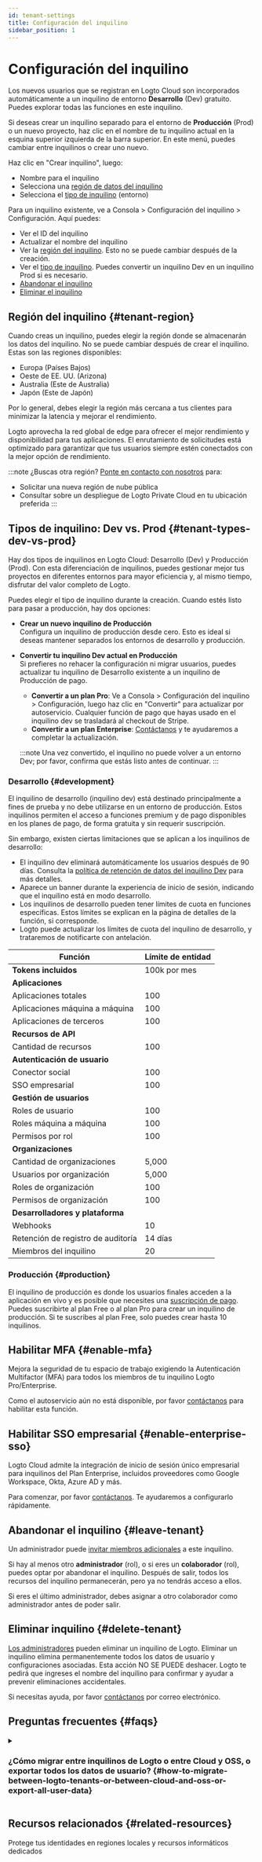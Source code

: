 ```yaml
---
id: tenant-settings
title: Configuración del inquilino
sidebar_position: 1
---
```


# Configuración del inquilino

Los nuevos usuarios que se registran en Logto Cloud son incorporados automáticamente a un inquilino de entorno **Desarrollo** (Dev) gratuito. Puedes explorar todas las funciones en este inquilino.

Si deseas crear un inquilino separado para el entorno de **Producción** (Prod) o un nuevo proyecto, haz clic en el nombre de tu inquilino actual en la esquina superior izquierda de la barra superior. En este menú, puedes cambiar entre inquilinos o crear uno nuevo.

Haz clic en "Crear inquilino", luego:

- Nombre para el inquilino
- Selecciona una [región de datos del inquilino](#tenant-region)
- Selecciona el [tipo de inquilino](#tenant-types-dev-vs-prod) (entorno)

Para un inquilino existente, ve a <CloudLink to="/settings">Consola > Configuración del inquilino > Configuración</CloudLink>.
Aquí puedes:

- Ver el ID del inquilino
- Actualizar el nombre del inquilino
- Ver la [región del inquilino](#tenant-region). Esto no se puede cambiar después de la creación.
- Ver el [tipo de inquilino](#tenant-types-dev-vs-prod). Puedes convertir un inquilino Dev en un inquilino Prod si es necesario.
- [Abandonar el inquilino](#leave-tenant)
- [Eliminar el inquilino](#delete-tenant)

## Región del inquilino \{#tenant-region}

Cuando creas un inquilino, puedes elegir la región donde se almacenarán los datos del inquilino. No se puede cambiar después de crear el inquilino. Estas son las regiones disponibles:

- Europa (Países Bajos)
- Oeste de EE. UU. (Arizona)
- Australia (Este de Australia)
- Japón (Este de Japón)

Por lo general, debes elegir la región más cercana a tus clientes para minimizar la latencia y mejorar el rendimiento.

Logto aprovecha la red global de edge para ofrecer el mejor rendimiento y disponibilidad para tus aplicaciones. El enrutamiento de solicitudes está optimizado para garantizar que tus usuarios siempre estén conectados con la mejor opción de rendimiento.

:::note
¿Buscas otra región? [Ponte en contacto con nosotros](https://logto.io/contact) para:

- Solicitar una nueva región de nube pública
- Consultar sobre un despliegue de Logto Private Cloud en tu ubicación preferida
  :::

## Tipos de inquilino: Dev vs. Prod \{#tenant-types-dev-vs-prod}

Hay dos tipos de inquilinos en Logto Cloud: Desarrollo (Dev) y Producción (Prod). Con esta diferenciación de inquilinos, puedes gestionar mejor tus proyectos en diferentes entornos para mayor eficiencia y, al mismo tiempo, disfrutar del valor completo de Logto.

Puedes elegir el tipo de inquilino durante la creación. Cuando estés listo para pasar a producción, hay dos opciones:

- **Crear un nuevo inquilino de Producción**  
  Configura un inquilino de producción desde cero. Esto es ideal si deseas mantener separados los entornos de desarrollo y producción.
- **Convertir tu inquilino Dev actual en Producción**  
  Si prefieres no rehacer la configuración ni migrar usuarios, puedes actualizar tu inquilino de Desarrollo existente a un inquilino de Producción de pago.

  - **Convertir a un plan Pro**: Ve a <CloudLink to="/tenant-settings/settings">Consola > Configuración del inquilino > Configuración</CloudLink>, luego haz clic en "Convertir" para actualizar por autoservicio. Cualquier función de pago que hayas usado en el inquilino dev se trasladará al checkout de Stripe.
  - **Convertir a un plan Enterprise**: [Contáctanos](https://logto.io/contact) y te ayudaremos a completar la actualización.

  :::note
  Una vez convertido, el inquilino no puede volver a un entorno Dev; por favor, confirma que estás listo antes de continuar.
  :::

### Desarrollo \{#development}

El inquilino de desarrollo (inquilino dev) está destinado principalmente a fines de prueba y no debe utilizarse en un entorno de producción. Estos inquilinos permiten el acceso a funciones premium y de pago disponibles en los planes de pago, de forma gratuita y sin requerir suscripción.

Sin embargo, existen ciertas limitaciones que se aplican a los inquilinos de desarrollo:

- El inquilino dev eliminará automáticamente los usuarios después de 90 días. Consulta la [política de retención de datos del inquilino Dev](./dev-tenant-data-retention) para más detalles.
- Aparece un banner durante la experiencia de inicio de sesión, indicando que el inquilino está en modo desarrollo.
- Los inquilinos de desarrollo pueden tener límites de cuota en funciones específicas. Estos límites se explican en la página de detalles de la función, si corresponde.
- Logto puede actualizar los límites de cuota del inquilino de desarrollo, y trataremos de notificarte con antelación.

| Función                            | Límite de entidad |
| ---------------------------------- | ----------------- |
| **Tokens incluidos**               | 100k por mes      |
| **Aplicaciones**                   |                   |
| Aplicaciones totales               | 100               |
| Aplicaciones máquina a máquina     | 100               |
| Aplicaciones de terceros           | 100               |
| **Recursos de API**                |                   |
| Cantidad de recursos               | 100               |
| **Autenticación de usuario**       |                   |
| Conector social                    | 100               |
| SSO empresarial                    | 100               |
| **Gestión de usuarios**            |                   |
| Roles de usuario                   | 100               |
| Roles máquina a máquina            | 100               |
| Permisos por rol                   | 100               |
| **Organizaciones**                 |                   |
| Cantidad de organizaciones         | 5,000             |
| Usuarios por organización          | 5,000             |
| Roles de organización              | 100               |
| Permisos de organización           | 100               |
| **Desarrolladores y plataforma**   |                   |
| Webhooks                           | 10                |
| Retención de registro de auditoría | 14 días           |
| Miembros del inquilino             | 20                |

### Producción \{#production}

El inquilino de producción es donde los usuarios finales acceden a la aplicación en vivo y es posible que necesites una [suscripción de pago](https://logto.io/pricing). Puedes suscribirte al plan Free o al plan Pro para crear un inquilino de producción. Si te suscribes al plan Free, solo puedes crear hasta 10 inquilinos.

## Habilitar MFA \{#enable-mfa}

Mejora la seguridad de tu espacio de trabajo exigiendo la Autenticación Multifactor (MFA) para todos los miembros de tu inquilino Logto Pro/Enterprise.

Como el autoservicio aún no está disponible, por favor [contáctanos](https://logto.io/contact) para habilitar esta función.

## Habilitar SSO empresarial \{#enable-enterprise-sso}

Logto Cloud admite la integración de inicio de sesión único empresarial para inquilinos del Plan Enterprise, incluidos proveedores como Google Workspace, Okta, Azure AD y más.

Para comenzar, por favor [contáctanos](https://logto.io/contact). Te ayudaremos a configurarlo rápidamente.

## Abandonar el inquilino \{#leave-tenant}

Un administrador puede [invitar miembros adicionales](/logto-cloud/tenant-member-management) a este inquilino.

Si hay al menos otro **administrador** (rol), o si eres un **colaborador** (rol), puedes optar por abandonar el inquilino. Después de salir, todos los recursos del inquilino permanecerán, pero ya no tendrás acceso a ellos.

Si eres el último administrador, debes asignar a otro colaborador como administrador antes de poder salir.

## Eliminar inquilino \{#delete-tenant}

[Los administradores](/logto-cloud/tenant-member-management#invite-collaborators) pueden eliminar un inquilino de Logto. Eliminar un inquilino elimina permanentemente todos los datos de usuario y configuraciones asociadas. Esta acción NO SE PUEDE deshacer. Logto te pedirá que ingreses el nombre del inquilino para confirmar y ayudar a prevenir eliminaciones accidentales.

Si necesitas ayuda, por favor [contáctanos](https://logto.io/contact) por correo electrónico.

## Preguntas frecuentes \{#faqs}

<details>
<summary>

### ¿Cómo migrar entre inquilinos de Logto o entre Cloud y OSS, o exportar todos los datos de usuario? \{#how-to-migrate-between-logto-tenants-or-between-cloud-and-oss-or-export-all-user-data}

</summary>

Actualmente puedes convertir tu inquilino de **Desarrollo** en un inquilino de **Producción** de pago por ti mismo. [Más información](#tenant-types-dev-vs-prod)

Sin embargo, la migración por autoservicio (todas las configuraciones y datos de usuario) entre Logto Cloud y la versión OSS no está soportada. Si necesitas este servicio, por favor [contacta al equipo de Logto](https://logto.io/contact) para discutir tus opciones.

Si planeas dejar de usar Logto Cloud para un proyecto, Logto puede ayudarte a exportar todos los datos de usuario. Por favor, [contáctanos](https://logto.io/contact).

</details>

## Recursos relacionados \{#related-resources}

<Url href="https://blog.logto.io/data-region-resources">
  Protege tus identidades en regiones locales y recursos informáticos dedicados
</Url>
